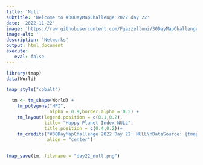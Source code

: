 ```yaml
---
title: 'Null'
subtitle: 'Welcome to #30DayMapChallenge 2022 day 22'
date: '2022-11-22'
image: 'https://raw.githubusercontent.com/Fgazzelloni/30DayMapChallenge/master/2022/day22_null/day22_null.png'
image-alt: ''
description: 'Networks'
output: html_document
execute: 
   eval: false
---
```



```r


library(tmap)
data(World)

tmap_style("cobalt")

  tm <- tm_shape(World) +
    tm_polygons("HPI",
                alpha = 0.9,border.alpha = 0.5) +
    tm_layout(legend.position = c(0.1,0.2), 
              title= "Happy Planet Index NULL", 
              title.position = c(0.4,0.2))+
    tm_credits("#30DayMapChallenge 2022 Day 22: NULL\nDataSource: {tmap} | Map: Federica Gazzelloni (@fgazzelloni)",
               align = "center") 
  

tmap_save(tm, filename = "day22_null.png")

```

